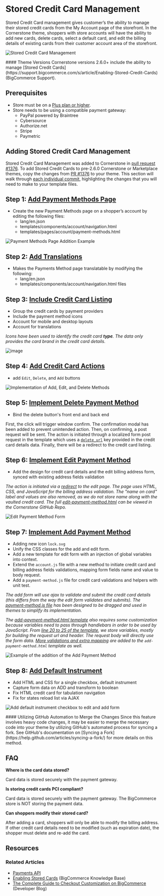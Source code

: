 # Stored Credit Card Management



Stored Credit Card management gives customer’s the ability to manage their stored credit cards from the My Account page of the storefront. In the Cornerstone theme, shoppers with store accounts will have the ability to add new cards, delete cards, select a default card, and edit the billing details of existing cards from their customer account area of the storefront.

![Stored Credit Card Management](https://storage.googleapis.com/bigcommerce-production-dev-center/images/stored-credit-card-management.png "Stored Credit Card Management")

<Callout type="info">
  #### Theme Versions
  Cornerstone versions 2.6.0+ include the ability to manage [Stored Credit Cards](https://support.bigcommerce.com/s/article/Enabling-Stored-Credit-Cards) (BigCommerce Support).
</Callout>


<a id="stored-cc-mgmt_prerequisites"></a>

## Prerequisites

* Store must be on a [Plus plan or higher](https://www.bigcommerce.com/essentials/pricing/).
* Store needs to be using a compatible payment gateway:
    * PayPal powered by Braintree
    * Cybersource
    * Authorize.net
    * Stripe
    * Paymetric

## Adding Stored Credit Card Management

Stored Credit Card Management was added to Cornerstone in [pull request #1376](https://github.com/bigcommerce/cornerstone/pull/1376). To add Stored Credit Cards to pre-2.6.0 Cornerstone or Marketplace themes, copy the changes from [PR #1376](https://github.com/bigcommerce/cornerstone/pull/1376) to your theme. This section will walk through [each individual commit](https://github.com/bigcommerce/cornerstone/pull/1376/commits), highlighting the changes that you will need to make to your template files.

## Step 1: [Add Payment Methods Page](https://github.com/bigcommerce/cornerstone/pull/1376/commits/24abc038fe346a8572b40da40c98a9465788957a)

* Create the new Payment Methods page on a shopper’s account by editing the following files:
	* <span class="fp">lang/en.json</span>
	* <span class="fp">templates/components/account/navigation.html</span>
	* <span class="fp">templates/pages/account/payment-methods.html</span>

![Payment Methods Page Addition Example](https://storage.googleapis.com/bigcommerce-production-dev-center/images/payment-methods-page-addition.png "Payment Methods Page Addition Example")

## Step 2: [Add Translations](https://github.com/bigcommerce/cornerstone/pull/1376/commits/9edf1a0f6907811abf470db1486b4fdb199b27ae)

* Makes the Payments Method page translatable by modifying the following:
	* <span class="fp">lang/en.json</span>
	* <span class="fp">templates/components/account/navigation.html</span> files

## Step 3: [Include Credit Card Listing](https://github.com/bigcommerce/cornerstone/pull/1376/commits/5574eb98c710f4540e8390420563099b6f5710bf)

* Group the credit cards by payment providers
* Include the payment method icons
* Account for mobile and desktop layouts
* Account for translations

*Icons have been used to identify the credit card **type**. The data only provides the card brand in the credit card details.*

![image](https://storage.googleapis.com/bigcommerce-production-dev-center/images/credit-cards-details.png)

## Step 4: [Add Credit Card Actions](https://github.com/bigcommerce/cornerstone/pull/1376/commits/499016d320995852fe4ef621724e08556896b70d)

*  add `Edit`, `Delete`, and `Add` buttons

![Implementation of Add, Edit, and Delete Methods](https://storage.googleapis.com/bigcommerce-production-dev-center/images/edit-delete-add-buttons.png "Implementation of Add, Edit, and Delete Methods")

## Step 5: [Implement Delete Payment Method](https://github.com/bigcommerce/cornerstone/pull/1376/commits/cf102901d9061b7334e8c39f15a8904c37cf0652)

* Bind the delete button's front end and back end

First, the click will trigger window confirm. The confirmation modal has been added to prevent unintended action. Then, on confirming, a post request will be sent. The action is initiated through a localized form post request in the template which uses a [`delete_url`](https://github.com/bigcommerce/cornerstone/blob/master/templates/components/account/payment-methods-list.html#L34) key provided in the credit card details data. Finally, there will be a redirect to the credit card listing.

## Step 6: [Implement Edit Payment Method](https://github.com/bigcommerce/cornerstone/pull/1376/commits/ab2fe1df455fa8ac93760904b718fbce7ce361ed)

* Add the design for credit card details and the edit billing address form, synced with existing address fields validation

*The action is initiated via a [redirect](https://github.com/bigcommerce/cornerstone/blob/master/templates/components/account/payment-methods-list.html#L36) to the edit page. The page uses HTML, CSS, and JavaScript for the billing address validation. The "name on card" label and values are also removed, as we do not store name along with the vaulted credit card. The full [edit-payment-method.html](https://github.com/bigcommerce/cornerstone/blob/master/templates/pages/account/edit-payment-method.html) can be viewed in the Cornerstone GitHub Repo.*

![Edit Payment Method Form](https://storage.googleapis.com/bigcommerce-production-dev-center/images/payment-method-form.png "Edit Payment Method Form")

## Step 7: [Implement Add Payment Method](https://github.com/bigcommerce/cornerstone/pull/1376/commits/c960338c32faa8fb798b2826c72dfe9d74bf9751)

*  Adding new icon `lock.svg`
*  Unify the CSS classes for the add and edit form.
*  Add a new template for edit form with an injection of global variables into context.
*  Extend the `account.js` file with a new method to initiate credit card and billing address fields validations, mapping form fields name and value to body request.
*  Add a `payment-method.js` file for credit card validations and helpers with unit test.

*The add form will use ajax to validate and submit the credit card details (this differs from the way the edit form validates and submits). The [payment-method.js file](https://github.com/bigcommerce/cornerstone/blob/master/assets/js/theme/common/payment-method.js) has been designed to be dragged and used in themes to simplify its implementation.*

*The [add-payment-method.html template](https://github.com/bigcommerce/cornerstone/blob/master/templates/pages/account/add-payment-method.html) also requires some customization because variables need to pass through handlebars in order to be used by JavaScript. From [line 20 to 25 of the template](https://github.com/bigcommerce/cornerstone/blob/master/templates/pages/account/add-payment-method.html#L20-L25), we store variables, mostly for building the request url and header. The request body will directly use the form data. [More validations and extra mapping](https://github.com/bigcommerce/cornerstone/blob/24686de577c6ad5409ec8b82f5839c3d083cb760/assets/js/theme/account.js#L211) are added to the `add-payment-method.html` template as well.*

![Example of the addition of the Add Payment Method](https://storage.googleapis.com/bigcommerce-production-dev-center/images/add-payment-method.png "Example of the addition of the Add Payment Method")

## Step 8: [Add Default Instrument](https://github.com/bigcommerce/cornerstone/pull/1376/commits/5576aee5af0194e85cb11dbf44563f89b2687f40)

* Add HTML and CSS for a single checkbox, default instrument
* Capture form data on ADD and transform to boolean
* Fix HTML credit card for tabulation navigation
* Fix for states reload list via AJAX

![Add default instrument checkbox to edit and add form](https://storage.googleapis.com/bigcommerce-production-dev-center/images/default-instrument-checkbox.png "Add default instrument checkbox to edit and add form")

<Callout type="info">
  #### Utilizing GitHub Automation to Merge the Changes
  Since this feature involves heavy code changes, it may be easier to merge the necessary code into your theme by utilizing GitHub's automated process for syncing a fork. See GitHub's documentation on [Syncing a Fork](https://help.github.com/articles/syncing-a-fork/) for more details on this method.
</Callout>


## FAQ
**Where is the card data stored?**

Card data is stored securely with the payment gateway.

**Is storing credit cards PCI compliant?**

Card data is stored securely with the payment gateway. The BigCommerce store is NOT storing the payment data.

**Can shoppers modify their stored card?**

After adding a card, shoppers will only be able to modify the billing address. If other credit card details need to be modified (such as expiration date), the shopper must delete and re-add the card.

## Resources

### Related Articles
* [Payments API](/api-docs/payments/payments-api-overview)
* [Enabling Stored Cards](https://support.bigcommerce.com/s/article/Enabling-Stored-Credit-Cards) (BigCommerce Knowledge Base)
* [The Complete Guide to Checkout Customization on BigCommerce](https://medium.com/bigcommerce-developer-blog/the-complete-guide-to-checkout-customization-on-bigcommerce-6b566bc36fa9) (Developer Blog)
